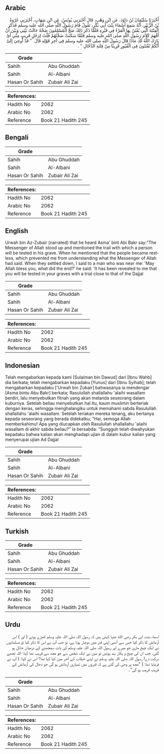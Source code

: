 ## Arabic


<div dir="rtl" lang="ar" style={{fontSize:'larger',backgroundColor:'#f8f9fa',padding:20}}>
أَخْبَرَنَا سُلَيْمَانُ بْنُ دَاوُدَ، عَنِ ابْنِ وَهْبٍ، قَالَ أَخْبَرَنِي يُونُسُ، عَنِ ابْنِ شِهَابٍ، أَخْبَرَنِي عُرْوَةُ بْنُ الزُّبَيْرِ، أَنَّهُ سَمِعَ أَسْمَاءَ بِنْتَ أَبِي بَكْرٍ، تَقُولُ قَامَ رَسُولُ اللَّهِ صلى الله عليه وسلم فَذَكَرَ الْفِتْنَةَ الَّتِي يُفْتَنُ بِهَا الْمَرْءُ فِي قَبْرِهِ فَلَمَّا ذَكَرَ ذَلِكَ ضَجَّ الْمُسْلِمُونَ ضَجَّةً حَالَتْ بَيْنِي وَبَيْنَ أَنْ أَفْهَمَ كَلاَمَ رَسُولِ اللَّهِ صلى الله عليه وسلم فَلَمَّا سَكَنَتْ ضَجَّتُهُمْ قُلْتُ لِرَجُلٍ قَرِيبٍ مِنِّي أَىْ بَارَكَ اللَّهُ لَكَ مَاذَا قَالَ رَسُولُ اللَّهِ صلى الله عليه وسلم فِي آخِرِ قَوْلِهِ قَالَ ‏ "‏ قَدْ أُوحِيَ إِلَىَّ أَنَّكُمْ تُفْتَنُونَ فِي الْقُبُورِ قَرِيبًا مِنْ فِتْنَةِ الدَّجَّالِ ‏"‏ ‏.‏
</div>
<div style={{backgroundColor:'#f8f9fa',padding:20, marginBottom: 10}}><table> <thead> <tr> <th>Grade</th> <th></th> </tr> </thead> <tbody> <tr><td>Sahih</td><td>Abu Ghuddah</td></tr><tr><td>Sahih</td><td>Al-Albani</td></tr><tr><td>Hasan Or Sahih</td><td>Zubair Ali Zai</td></tr></tbody></table><table> <thead> <tr> <th>References:</th> <th></th> </tr> </thead> <tbody><tr><td>Hadith No</td><td>2062</td></tr><tr><td>Arabic No</td><td>2062</td></tr><tr><td>Reference</td><td>Book 21 Hadith 245</td></tr></tbody></table></div>

## Bengali


<div dir="ltr" lang="bn" style={{fontSize:'larger',backgroundColor:'#f8f9fa',padding:20}}>

</div>
<div style={{backgroundColor:'#f8f9fa',padding:20, marginBottom: 10}}><table> <thead> <tr> <th>Grade</th> <th></th> </tr> </thead> <tbody> <tr><td>Sahih</td><td>Abu Ghuddah</td></tr><tr><td>Sahih</td><td>Al-Albani</td></tr><tr><td>Hasan Or Sahih</td><td>Zubair Ali Zai</td></tr></tbody></table><table> <thead> <tr> <th>References:</th> <th></th> </tr> </thead> <tbody><tr><td>Hadith No</td><td>2062</td></tr><tr><td>Arabic No</td><td>2062</td></tr><tr><td>Reference</td><td>Book 21 Hadith 245</td></tr></tbody></table></div>

## English


<div dir="ltr" lang="en" style={{fontSize:'larger',backgroundColor:'#f8f9fa',padding:20}}>
Urwah bin Az-Zubair (narrated) that he heard Asma' bint Abi Bakr say:"The Messenger of Allah stood up and mentioned the trail with which a person will be tested in his grave. When he mentioned that the people became restless, which prevented me from understanding what the Messenger of Allah had said. When they settled down, I said to a man who was near me: 'May Allah bless you, what did the end?' he said: 'It has been revealed to me that you will be tested in your graves with a trial close to that of the Dajjal
</div>
<div style={{backgroundColor:'#f8f9fa',padding:20, marginBottom: 10}}><table> <thead> <tr> <th>Grade</th> <th></th> </tr> </thead> <tbody> <tr><td>Sahih</td><td>Abu Ghuddah</td></tr><tr><td>Sahih</td><td>Al-Albani</td></tr><tr><td>Hasan Or Sahih</td><td>Zubair Ali Zai</td></tr></tbody></table><table> <thead> <tr> <th>References:</th> <th></th> </tr> </thead> <tbody><tr><td>Hadith No</td><td>2062</td></tr><tr><td>Arabic No</td><td>2062</td></tr><tr><td>Reference</td><td>Book 21 Hadith 245</td></tr></tbody></table></div>

## Indonesian


<div dir="ltr" lang="id" style={{fontSize:'larger',backgroundColor:'#f8f9fa',padding:20}}>
Telah mengabarkan kepada kami [Sulaiman bin Dawud] dari [Ibnu Wahb] dia berkata; telah mengabarkan kepadaku [Yunus] dari [Ibnu Syihab]; telah mengabarkan kepadaku ['Urwah bin Zubair] bahwasanya ia mendengar [Asma bintu Abu Bakr] berkata; Rasulullah shallallahu 'alaihi wasallam berdiri, lalu menyebutkan fitnah yang akan melanda seseorang dalam kuburnya. Setelah beliau menyebutkan hal itu, kaum muslimin berteriak dengan keras, sehingga menghalangiku untuk memahami sabda Rasulullah shallallahu 'alaihi wasallam. Setelah teriakan mereka tenang, aku bertanya kepada seseorang yang berada didekatku; "Hai, semoga Allah memberkahimu! Apa yang diucapkan oleh Rasulullah shallallahu 'alaihi wasallam di akhir sabda beliau?" Ia bersabda: "Sungguh telah diwahyukan kepadaku bahwa kalian akan menghadapi ujian di dalam kubur kalian yang menyerupai ujian Ad Dajjal
</div>
<div style={{backgroundColor:'#f8f9fa',padding:20, marginBottom: 10}}><table> <thead> <tr> <th>Grade</th> <th></th> </tr> </thead> <tbody> <tr><td>Sahih</td><td>Abu Ghuddah</td></tr><tr><td>Sahih</td><td>Al-Albani</td></tr><tr><td>Hasan Or Sahih</td><td>Zubair Ali Zai</td></tr></tbody></table><table> <thead> <tr> <th>References:</th> <th></th> </tr> </thead> <tbody><tr><td>Hadith No</td><td>2062</td></tr><tr><td>Arabic No</td><td>2062</td></tr><tr><td>Reference</td><td>Book 21 Hadith 245</td></tr></tbody></table></div>

## Turkish


<div dir="ltr" lang="tr" style={{fontSize:'larger',backgroundColor:'#f8f9fa',padding:20}}>

</div>
<div style={{backgroundColor:'#f8f9fa',padding:20, marginBottom: 10}}><table> <thead> <tr> <th>Grade</th> <th></th> </tr> </thead> <tbody> <tr><td>Sahih</td><td>Abu Ghuddah</td></tr><tr><td>Sahih</td><td>Al-Albani</td></tr><tr><td>Hasan Or Sahih</td><td>Zubair Ali Zai</td></tr></tbody></table><table> <thead> <tr> <th>References:</th> <th></th> </tr> </thead> <tbody><tr><td>Hadith No</td><td>2062</td></tr><tr><td>Arabic No</td><td>2062</td></tr><tr><td>Reference</td><td>Book 21 Hadith 245</td></tr></tbody></table></div>

## Urdu


<div dir="rtl" lang="ur" style={{fontSize:'larger',backgroundColor:'#f8f9fa',padding:20}}>
اسماء بنت ابی بکر رضی الله عنہا کہتی ہیں کہ رسول اللہ صلی اللہ علیہ وسلم کھڑے ہوئے ( اور ) اس آزمائش کا ذکر کیا جس سے آدمی اپنی قبر میں دوچار ہوتا ہے، تو جب آپ نے اس کا ذکر کیا تو مسلمانوں نے ایک چیخ ماری جو میرے اور رسول اللہ صلی اللہ علیہ وسلم کی بات سمجھنے کے درمیان حائل ہو گئی، جب ان کی چیخ و پکار بند ہوئیں تو میں نے ایک شخص سے جو مجھ سے قریب تھا کہا: اللہ تجھے برکت دے! رسول اللہ صلی اللہ علیہ وسلم نے اپنے خطاب کے آخر میں کیا کہا تھا؟ اس نے کہا: ( آپ نے فرمایا تھا: ) ”مجھ پر وحی کی گئی ہے کہ قبروں میں تمہاری آزمائش ہو گی جو دجال کی آزمائش کے قریب قریب ہو گی“۔
</div>
<div style={{backgroundColor:'#f8f9fa',padding:20, marginBottom: 10}}><table> <thead> <tr> <th>Grade</th> <th></th> </tr> </thead> <tbody> <tr><td>Sahih</td><td>Abu Ghuddah</td></tr><tr><td>Sahih</td><td>Al-Albani</td></tr><tr><td>Hasan Or Sahih</td><td>Zubair Ali Zai</td></tr></tbody></table><table> <thead> <tr> <th>References:</th> <th></th> </tr> </thead> <tbody><tr><td>Hadith No</td><td>2062</td></tr><tr><td>Arabic No</td><td>2062</td></tr><tr><td>Reference</td><td>Book 21 Hadith 245</td></tr></tbody></table></div>